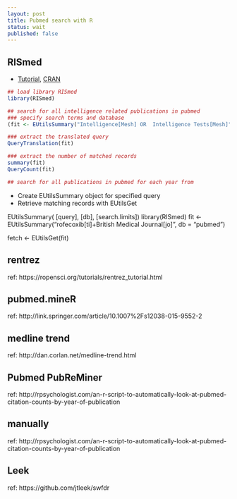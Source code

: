 ```yaml
---
layout: post
title: Pubmed search with R
status: wait
published: false
---
```


## RISmed

* [Tutorial](http://www.edii.uclm.es/~useR-2013/Tutorials/kovalchik/kovalchik_meta_tutorial.pdf), [CRAN](https://cran.r-project.org/web/packages/RISmed/index.html)

```r
## load library RISmed
library(RISmed)

## search for all intelligence related publications in pubmed 
### specify search terms and database
(fit <- EUtilsSummary("Intelligence[Mesh] OR  Intelligence Tests[Mesh]", db = "pubmed"))

### extract the translated query
QueryTranslation(fit) 

### extract the number of matched records
summary(fit)
QueryCount(fit) 

## search for all publications in pubmed for each year from 

```



* Create EUtilsSummary object for specified query
* Retrieve matching records with EUtilsGet

EUtilsSummary( [query], [db], [search.limits])
library(RISmed)
fit <- EUtilsSummary("rofecoxib[ti]+British Medical Journal[jo]", db = "pubmed")


fetch <- EUtilsGet(fit)

## rentrez
ref: https://ropensci.org/tutorials/rentrez_tutorial.html

## pubmed.mineR
ref: http://link.springer.com/article/10.1007%2Fs12038-015-9552-2

## medline trend
ref: http://dan.corlan.net/medline-trend.html

## Pubmed PubReMiner
ref: http://rpsychologist.com/an-r-script-to-automatically-look-at-pubmed-citation-counts-by-year-of-publication

## manually
ref: http://rpsychologist.com/an-r-script-to-automatically-look-at-pubmed-citation-counts-by-year-of-publication

## Leek
ref: https://github.com/jtleek/swfdr
